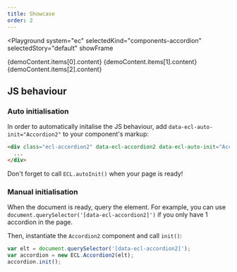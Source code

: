 ```yaml
---
title: Showcase
order: 2
---
```




<Playground
  system="ec"
  selectedKind="components-accordion"
  selectedStory="default"
  showFrame
>
  <Accordion2>
    <Accordion2Item
      toggle={demoContent.items[0].toggle}
      id={demoContent.items[0].id}
      level={demoContent.items[0].level}
    >
      {demoContent.items[0].content}
    </Accordion2Item>
    <Accordion2Item
      toggle={demoContent.items[1].toggle}
      id={demoContent.items[1].id}
      level={demoContent.items[1].level}
    >
      {demoContent.items[1].content}
    </Accordion2Item>
    <Accordion2Item
      toggle={demoContent.items[2].toggle}
      id={demoContent.items[2].id}
      level={demoContent.items[2].level}
    >
      {demoContent.items[2].content}
    </Accordion2Item>
  </Accordion2>
</Playground>

## JS behaviour

### Auto initialisation

In order to automatically initalise the JS behaviour, add `data-ecl-auto-init="Accordion2"` to your component's markup:

```html
<div class="ecl-accordion2" data-ecl-accordion2 data-ecl-auto-init="Accordion2">
  ...
</div>
```

Don't forget to call `ECL.autoInit()` when your page is ready!

### Manual initialisation

When the document is ready, query the element. For example, you can use `document.querySelector('[data-ecl-accordion2]')` if you only have 1 accordion in the page.

Then, instantiate the `Accordion2` component and call `init()`:

```js
var elt = document.querySelector('[data-ecl-accordion2]');
var accordion = new ECL.Accordion2(elt);
accordion.init();
```
